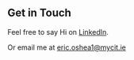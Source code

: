 ## Get in Touch

Feel free to say Hi on [LinkedIn](https://www.linkedin.com/in/eric-o-shea-27a66011a/).

Or email me at eric.oshea1@mycit.ie